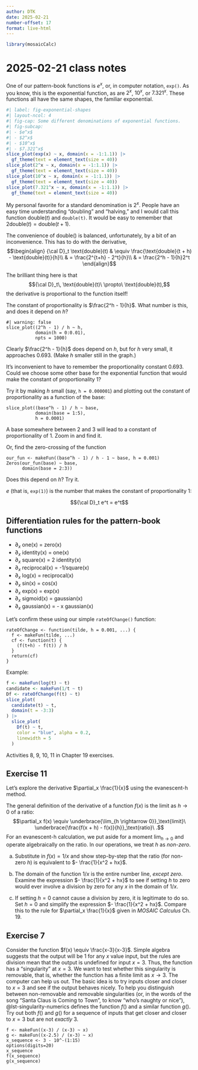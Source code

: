 ```yaml
---
author: DTK
date: 2025-02-21
number-offset: 17
format: live-html
---
```


```r
library(mosaicCalc)
```

# 2025-02-21 class notes

One of our pattern-book functions is $e^x$, or, in computer notation, `exp()`. As you know, this is the exponential function, as are $2^x$, $10^x$, or $7.321^x$. These functions all have the same shapes, the familiar exponential.

```r
#| label: fig-exponential-shapes
#| layout-ncol: 4
#| fig-cap: Some different denominations of exponential functions.
#| fig-subcap:
#| - $e^x$
#| - $2^x$
#| - $10^x$
#| - $7.321^x$
slice_plot(exp(x) ~ x, domain(x = -1:1.1)) |> 
  gf_theme(text = element_text(size = 40))
slice_plot(2^x ~ x, domain(x = -1:1.1)) |> 
  gf_theme(text = element_text(size = 40))
slice_plot(10^x ~ x, domain(x = -1:1.1)) |> 
  gf_theme(text = element_text(size = 40))
slice_plot(7.321^x ~ x, domain(x = -1:1.1)) |> 
  gf_theme(text = element_text(size = 40))
```

My personal favorite for a standard denomination is $2^x$. People have an easy time understanding "doubling" and "halving," and I would call this function $\text{double}(t)$ and `double(t)`. It would be easy to remember that $2 \text{double}(t) = \text{double}(t + 1)$.

The convenience of $\text{double}()$ is balanced, unfortunately, by a bit of an inconvenience. This has to do with the derivative, 
$$\begin{align}
{\cal D}_t \text{double}(t) & \equiv 
\frac{\text{double}(t + h) - \text{double}(t)}{h}\\
& = \frac{2^{t+h} - 2^t}{h}\\
& = \frac{2^h - 1}{h}2^t
\end{align}$$

The brilliant thing here is that $${\cal D}_t\, \text{double}(t)\  \propto\  \text{double}(t),$$
the derivative is proportional to the function itself!

The constant of proportionality is $\frac{2^h - 1}{h}$. What number is this, and does it depend on $h$?

```webr-r
#| warning: false
slice_plot((2^h - 1) / h ~ h, 
           domain(h = 0:0.01), 
           npts = 1000)
```


Clearly $\frac{2^h - 1}{h}$ does depend on $h$, but for $h$ very small, it approaches 0.693. (Make $h$ smaller still in the graph.)

It's inconvenient to have to remember the proportionality constant 0.693. Could we choose some other base for the exponential function that would make the constant of proportionality 1? 

Try it by making $h$ small (say, `h = 0.000001`) and plotting out the constant of proportionality as a function of the base:

```webr-r
slice_plot((base^h - 1) / h ~ base,
           domain(base = 1:5),
           h = 0.0001)
```

A base somewhere between 2 and 3 will lead to a constant of proportionality of 1. Zoom in and find it.

Or, find the zero-crossing of the function 

```webr-r
our_fun <- makeFun((base^h - 1) / h - 1 ~ base, h = 0.001)
Zeros(our_fun(base) ~ base, 
      domain(base = 2:3))
```

Does this depend on $h$? Try it. 

$e$ (that is, `exp(1)`) is the number that makes the constant of proportionality 1:

$${\cal D}_t e^t = e^t$$

## Differentiation rules for the pattern-book functions

- $\partial_x$ one(x) $=$ zero(x)
- $\partial_x$ identity(x) $=$ one(x)
- $\partial_x$ square(x)   $=$ 2 identity(x)
- $\partial_x$ reciprocal(x) $=$ -1/square(x)
- $\partial_x$ log(x)  $=$ reciprocal(x)
- $\partial_x$ sin(x)  $=$ cos(x)
- $\partial_x$ exp(x)  $=$ exp(x)
- $\partial_x$ sigmoid(x) $=$ gaussian(x)
- $\partial_x$ gaussian(x) $=$ - x gaussian(x)

Let's confirm these using our simple `rateOfChange()` function:

```webr-r
rateOfChange <- function(tilde, h = 0.001, ...) {
  f <- makeFun(tilde, ...)
  cf <- function(t) {
    (f(t+h) - f(t)) / h
  }
  return(cf)
}
```

Example:

```r
f <- makeFun(log(t) ~ t)
candidate <- makeFun(1/t ~ t)
Df <- rateOfChange(f(t) ~ t)
slice_plot(
  candidate(t) ~ t,
  domain(t = -3:3)
) |>
  slice_plot(
    Df(t) ~ t, 
    color = "blue", alpha = 0.2,
    linewidth = 5
  )
```


Activities 8, 9, 10, 11 in Chapter 19 exercises.

## Exercise 11

Let's explore the derivative $\partial_x \frac{1}{x}$ using the evanescent-h method.

The general definition of the derivative of a function $f(x)$ is the limit as $h\rightarrow 0$ of a ratio:
$$\partial_x f(x) \equiv \underbrace{\lim_{h \rightarrow 0}}_\text{limit}\  \underbrace{\frac{f(x + h) - f(x)}{h}}_\text{ratio}\ .$$
For an evanescent-h calculation, we put aside for a moment $\lim_{h\rightarrow0}$ and operate algebraically on the ratio. In our operations, we treat $h$ as *non-zero*.

a. Substitute in $f(x) = 1/x$ and show step-by-step that the ratio (for non-zero $h$) is equivalent to $- \frac{1}{x^2 + hx}$.

b. The domain of the function $1/x$ is the entire number line, *except zero*. Examine the expression $- \frac{1}{x^2 + hx}$ to see if setting $h$ to zero would ever involve a division by zero for any $x$ in the domain of $1/x$. 

c. If setting $h=0$ cannot cause a division by zero, it is legitimate to do so. Set $h=0$ and simplify the expression $- \frac{1}{x^2 + hx}$. Compare this to the rule for $\partial_x \frac{1}{x}$ given in *MOSAIC Calculus* Ch. 19.


## Exercise 7

Consider the function $f(x) \equiv \frac{x-3}{x-3}$. Simple algebra suggests that the output will be 1 for any $x$ value input, but the rules are division mean that the output is undefined for input $x=3$. Thus, the function has a "singularity" at $x=3$. We want to test whether this singularity is removable, that is, whether the function has a finite limit as $x \rightarrow 3$. The computer can help us out. The basic idea is to try inputs closer and closer to $x=3$ and see if the output behaves nicely. To help you distinguish between non-removable and removable singularities (or, in the words of the song "Santa Claus is Coming to Town", to know "who's naughty or nice"), @lst-singularity-numerics defines the function $f()$ and a similar function $g()$. Try out both $f()$ and $g()$ for a sequence of inputs that get closer and closer to $x=3$ but are not *exactly* 3.

::: {#lst-singularity-numerics}
```webr-r
f <- makeFun((x-3) / (x-3) ~ x)
g <- makeFun((x-2.5) / (x-3) ~ x)
x_sequence <- 3 - 10^-(1:15)
options(digits=20)
x_sequence
f(x_sequence)
g(x_sequence)
```
:::

